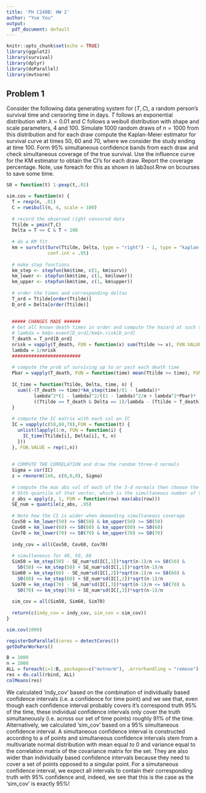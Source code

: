 ```yaml
---
title: 'PH C240B: HW 2'
author: "Yue You"
output: 
  pdf_document: default
---
```


```r
knitr::opts_chunk$set(echo = TRUE)
library(ggplot2)
library(survival)
library(dplyr)
library(doParallel)
library(mvtnorm)
```

## Problem 1

Consider the following data generating system for $(T,C)$, a random person’s survival time and censoring time in days. $T$ follows an exponential distribution with $\lambda = 0.01$ and $C$ follows a weibull distribution with shape and scale parameters, 4 and 100. Simulate 1000 random draws of $n = 1000$ from this distribution and for each draw compute the Kaplan-Meier estimator for survival curve at times 50, 60 and 70, where we consider the study ending at time 100. Form 95\% simultaneous confidence bands from each draw and check simultaneous coverage of the true survival. Use the influence curve for the KM estimator to obtain the CI’s for each draw. Report the coverage percentage. Note, use foreach for this as shown in lab3sol.Rnw on bcourses to save some time.

\vspace{.1in}

```r

S0 = function(t) 1-pexp(t,.01)

sim.cov = function(n) {
  T = rexp(n, .01)
  C = rweibull(n, 4, scale = 100)
  
  # record the observed right censored data
  Ttilde = pmin(T,C)
  Delta = T <= C & T < 100
  
  # do a KM fit
  km = survfit(Surv(Ttilde, Delta, type = "right") ~ 1, type = "kaplan-meier", 
               conf.int = .95)
  
  # make step functions
  km_step <- stepfun(km$time, c(1, km$surv))
  km_lower <- stepfun(km$time, c(1, km$lower))
  km_upper <- stepfun(km$time, c(1, km$upper))
  
  # order the times and corresponding deltas
  T_ord = Ttilde[order(Ttilde)]
  D_ord = Delta[order(Ttilde)]
  
  
  ##### CHANGES MADE ######
  # Get all known death times in order and compute the hazard at such times
  # lambda = km$n.event[D_ord]/km$n.risk[D_ord]
  T_death = T_ord[D_ord]
  nrisk = vapply(T_death, FUN = function(x) sum(Ttilde >= x), FUN.VALUE = 1)
  lambda = 1/nrisk
  #########################
  
  # compute the prob of surviving up to or past each death time
  Pbar = vapply(T_death, FUN = function(time) mean(Ttilde >= time), FUN.VALUE = 1)
  
  IC_time = function(Ttilde, Delta, time, n) {
    sum((-(T_death <= time)*km_step(time)/(1 - lambda))*
          lambda^2*(1 - lambda)^2/((1 - lambda)^2/n + lambda^2*Pbar)*
          ((Ttilde == T_death & Delta == 1)/lambda - (Ttilde > T_death)/(1 - lambda)))
  }
  
  # compute the IC matrix with each col an IC        
  IC = vapply(c(50,60,70),FUN = function(t) {
    unlist(lapply(1:n, FUN = function(i) {
      IC_time(Ttilde[i], Delta[i], t, n)
    }))
  }, FUN.VALUE = rep(1,n))
  
  
  # COMPUTE THE CORRELATION and draw the random three-d normals
  Sigma = cor(IC)
  z = rmvnorm(1e6, c(0,0,0), Sigma)
  
  # compute the max abs val of each of the 3-d normals then choose the 
  # 95th quantile of that vector, which is the simultaneous number of SE's
  z_abs = apply(z, 1, FUN = function(row) max(abs(row)))
  SE_num = quantile(z_abs, .95)
  
  # Note how the CI is wider when demanding simultaneous coverage
  Cov50 = km_lower(50) <= S0(50) & km_upper(50) >= S0(50)
  Cov60 = km_lower(60) <= S0(60) & km_upper(60) >= S0(60)
  Cov70 = km_lower(70) <= S0(70) & km_upper(70) >= S0(70)
  
  indy_cov = all(Cov50, Cov60, Cov70)
  
  # simultaneous for 40, 50, 60
  Sim50 = km_step(50) - SE_num*sd(IC[,1])*sqrt(n-1)/n <= S0(50) & 
    S0(50) <= km_step(50) + SE_num*sd(IC[,1])*sqrt(n-1)/n
  Sim60 = km_step(60) - SE_num*sd(IC[,2])*sqrt(n-1)/n <= S0(60) & 
    S0(60) <= km_step(60) + SE_num*sd(IC[,2])*sqrt(n-1)/n
  Sim70 = km_step(70) - SE_num*sd(IC[,3])*sqrt(n-1)/n <= S0(70) & 
    S0(70) <= km_step(70) + SE_num*sd(IC[,3])*sqrt(n-1)/n
  
  sim_cov = all(Sim50, Sim60, Sim70)
  
  return(c(indy_cov = indy_cov, sim_cov = sim_cov))
}

sim.cov(1000)

registerDoParallel(cores = detectCores())
getDoParWorkers()

B = 1000
n = 1000
ALL = foreach(i=1:B,.packages=c("mvtnorm"), .errorhandling = "remove") %dopar% {sim.cov(n)}
res = do.call(rbind, ALL)
colMeans(res)
```

We calculated 'indy_cov' based on the combination of individually based confidence intervals (i.e. a confidence for \textit{one} time point) and we see that, even though each confidence interval probably covers it's correspond truth 95\% of the time, these individual confidence intervals only cover the truth simultaneously (i.e. across our set of time points) roughly 91\% of the time. Alternatively, we calculated 'sim_cov' based on a 95\% simultaneous confidence interval. A simultaneous confidence interval is constructed according to a \textit{set} of points and simultaneous confidence intervals stem from a multivariate normal distribution with mean equal to 0 and variance equal to the correlation matrix of the covariance matrix for the set. They are also wider than individually based confidence intervals because they need to cover a set of points opposed to a singular point. For a simutaneous confidence interval, we expect all intervals to contain their corresponding truth with 95\% confidence and, indeed, we see that this is the case as the 'sim_cov' is exactly 95\%!
